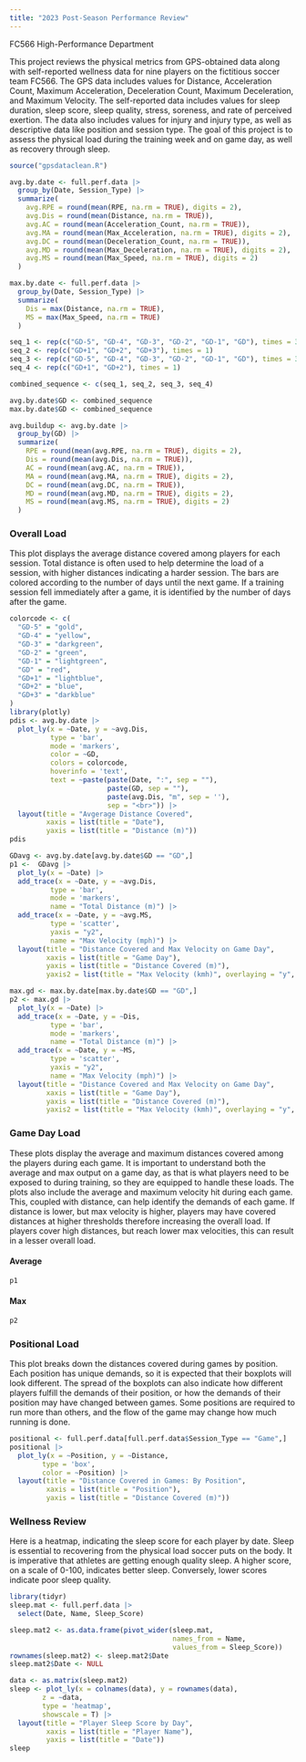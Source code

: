 ```yaml
---
title: "2023 Post-Season Performance Review"
---
```


FC566 High-Performance Department

This project reviews the physical metrics from GPS-obtained data along with self-reported wellness data for nine players on the fictitious soccer team FC566. The GPS data includes values for Distance, Acceleration Count, Maximum Acceleration, Deceleration Count, Maximum Deceleration, and Maximum Velocity. The self-reported data includes values for sleep duration, sleep score, sleep quality, stress, soreness, and rate of perceived exertion. The data also includes values for injury and injury type, as well as descriptive data like position and session type. The goal of this project is to assess the physical load during the training week and on game day, as well as recovery through sleep.

```r
source("gpsdataclean.R")
```

```r
avg.by.date <- full.perf.data |>
  group_by(Date, Session_Type) |>
  summarize(
    avg.RPE = round(mean(RPE, na.rm = TRUE), digits = 2),
    avg.Dis = round(mean(Distance, na.rm = TRUE)),
    avg.AC = round(mean(Acceleration_Count, na.rm = TRUE)),
    avg.MA = round(mean(Max_Acceleration, na.rm = TRUE), digits = 2),
    avg.DC = round(mean(Deceleration_Count, na.rm = TRUE)),
    avg.MD = round(mean(Max_Deceleration, na.rm = TRUE), digits = 2),
    avg.MS = round(mean(Max_Speed, na.rm = TRUE), digits = 2)
  )

max.by.date <- full.perf.data |>
  group_by(Date, Session_Type) |>
  summarize(
    Dis = max(Distance, na.rm = TRUE),
    MS = max(Max_Speed, na.rm = TRUE)
  )
```

```r
seq_1 <- rep(c("GD-5", "GD-4", "GD-3", "GD-2", "GD-1", "GD"), times = 3)
seq_2 <- rep(c("GD+1", "GD+2", "GD+3"), times = 1)
seq_3 <- rep(c("GD-5", "GD-4", "GD-3", "GD-2", "GD-1", "GD"), times = 3)
seq_4 <- rep(c("GD+1", "GD+2"), times = 1)

combined_sequence <- c(seq_1, seq_2, seq_3, seq_4)

avg.by.date$GD <- combined_sequence
max.by.date$GD <- combined_sequence
```

```r
avg.buildup <- avg.by.date |>
  group_by(GD) |>
  summarize(
    RPE = round(mean(avg.RPE, na.rm = TRUE), digits = 2),
    Dis = round(mean(avg.Dis, na.rm = TRUE)),
    AC = round(mean(avg.AC, na.rm = TRUE)),
    MA = round(mean(avg.MA, na.rm = TRUE), digits = 2),
    DC = round(mean(avg.DC, na.rm = TRUE)),
    MD = round(mean(avg.MD, na.rm = TRUE), digits = 2),
    MS = round(mean(avg.MS, na.rm = TRUE), digits = 2)
  )

```

### Overall Load

This plot displays the average distance covered among players for each session. Total distance is often used to help determine the load of a session, with higher distances indicating a harder session. The bars are colored according to the number of days until the next game. If a training session fell immediately after a game, it is identified by the number of days after the game.

```r
colorcode <- c(
  "GD-5" = "gold",
  "GD-4" = "yellow",
  "GD-3" = "darkgreen",
  "GD-2" = "green", 
  "GD-1" = "lightgreen",
  "GD" = "red",
  "GD+1" = "lightblue",
  "GD+2" = "blue",
  "GD+3" = "darkblue"
)
library(plotly)
pdis <- avg.by.date |>
  plot_ly(x = ~Date, y = ~avg.Dis,
          type = 'bar',
          mode = 'markers',
          color = ~GD,
          colors = colorcode,
          hoverinfo = 'text',
          text = ~paste(paste(Date, ":", sep = ""),
                        paste(GD, sep = ""),
                        paste(avg.Dis, "m", sep = ''),
                        sep = "<br>")) |>
  layout(title = "Avgerage Distance Covered",
         xaxis = list(title = "Date"),
         yaxis = list(title = "Distance (m)"))
pdis
```

```r

GDavg <- avg.by.date[avg.by.date$GD == "GD",]
p1 <-  GDavg |>
  plot_ly(x = ~Date) |>
  add_trace(x = ~Date, y = ~avg.Dis,
          type = 'bar',
          mode = 'markers',
          name = "Total Distance (m)") |>
  add_trace(x = ~Date, y = ~avg.MS,
          type = 'scatter',
          yaxis = "y2",
          name = "Max Velocity (mph)") |>
  layout(title = "Distance Covered and Max Velocity on Game Day",
         xaxis = list(title = "Game Day"),
         yaxis = list(title = "Distance Covered (m)"),
         yaxis2 = list(title = "Max Velocity (kmh)", overlaying = "y", side = "right"))

max.gd <- max.by.date[max.by.date$GD == "GD",]
p2 <- max.gd |>
  plot_ly(x = ~Date) |>
  add_trace(x = ~Date, y = ~Dis,
          type = 'bar',
          mode = 'markers',
          name = "Total Distance (m)") |>
  add_trace(x = ~Date, y = ~MS,
          type = 'scatter',
          yaxis = "y2",
          name = "Max Velocity (mph)") |>
  layout(title = "Distance Covered and Max Velocity on Game Day",
         xaxis = list(title = "Game Day"),
         yaxis = list(title = "Distance Covered (m)"),
         yaxis2 = list(title = "Max Velocity (kmh)", overlaying = "y", side = "right"))
```

### Game Day Load

These plots display the average and maximum distances covered among the players during each game. It is important to understand both the average and max output on a game day, as that is what players need to be exposed to during training, so they are equipped to handle these loads. The plots also include the average and maximum velocity hit during each game. This, coupled with distance, can help identify the demands of each game. If distance is lower, but max velocity is higher, players may have covered distances at higher thresholds therefore increasing the overall load. If players cover high distances, but reach lower max velocities, this can result in a lesser overall load.

::: panel-tabset
#### Average

```r
p1
```

#### Max

```r
p2
```
:::

### Positional Load

This plot breaks down the distances covered during games by position. Each position has unique demands, so it is expected that their boxplots will look different. The spread of the boxplots can also indicate how different players fulfill the demands of their position, or how the demands of their position may have changed between games. Some positions are required to run more than others, and the flow of the game may change how much running is done.

```r
positional <- full.perf.data[full.perf.data$Session_Type == "Game",]
positional |>
  plot_ly(x = ~Position, y = ~Distance, 
        type = 'box',
        color = ~Position) |>
  layout(title = "Distance Covered in Games: By Position",
         xaxis = list(title = "Position"),
         yaxis = list(title = "Distance Covered (m)"))
```

### Wellness Review

Here is a heatmap, indicating the sleep score for each player by date. Sleep is essential to recovering from the physical load soccer puts on the body. It is imperative that athletes are getting enough quality sleep. A higher score, on a scale of 0-100, indicates better sleep. Conversely, lower scores indicate poor sleep quality.

```r
library(tidyr)
sleep.mat <- full.perf.data |>
  select(Date, Name, Sleep_Score)

sleep.mat2 <- as.data.frame(pivot_wider(sleep.mat,
                                        names_from = Name,
                                        values_from = Sleep_Score))
rownames(sleep.mat2) <- sleep.mat2$Date
sleep.mat2$Date <- NULL

data <- as.matrix(sleep.mat2)
sleep <- plot_ly(x = colnames(data), y = rownames(data),
        z = ~data,
        type = 'heatmap',
        showscale = T) |>
  layout(title = "Player Sleep Score by Day",
         xaxis = list(title = "Player Name"),
         yaxis = list(title = "Date"))
sleep
```
